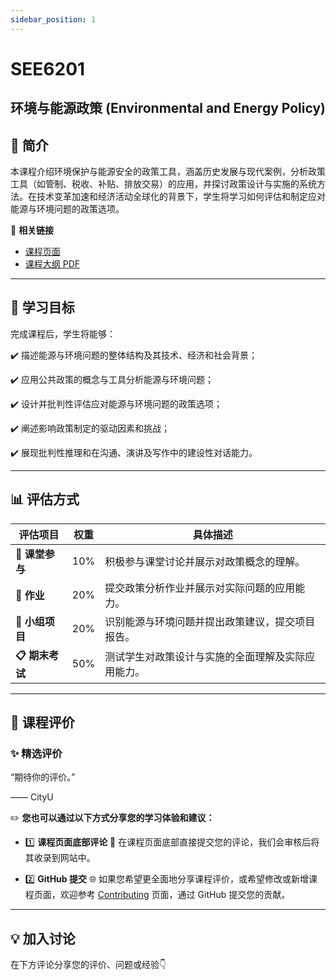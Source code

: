 ```yaml
---
sidebar_position: 1
---
```


# SEE6201
## 环境与能源政策 (Environmental and Energy Policy)

## **📘 简介**
本课程介绍环境保护与能源安全的政策工具，涵盖历史发展与现代案例，分析政策工具（如管制、税收、补贴、排放交易）的应用，并探讨政策设计与实施的系统方法。在技术变革加速和经济活动全球化的背景下，学生将学习如何评估和制定应对能源与环境问题的政策选项。

🔗 **相关链接**
- [课程页面](https://www.cityu.edu.hk/catalogue/pg/202425/course/SEE6201.htm)
- [课程大纲 PDF](https://www.cityu.edu.hk/catalogue/pg/202425/course/SEE6201.pdf)

---

## **🎯 学习目标**

完成课程后，学生将能够：

✔️ 描述能源与环境问题的整体结构及其技术、经济和社会背景；

✔️ 应用公共政策的概念与工具分析能源与环境问题；

✔️ 设计并批判性评估应对能源与环境问题的政策选项；

✔️ 阐述影响政策制定的驱动因素和挑战；

✔️ 展现批判性推理和在沟通、演讲及写作中的建设性对话能力。

---

## **📊 评估方式**

| **评估项目**            | **权重** | **具体描述**                                                                                       |
|------------------------|---------|---------------------------------------------------------------------------------------------------|
| **📂 课堂参与**         | 10%     | 积极参与课堂讨论并展示对政策概念的理解。                                                                |
| **📂 作业**            | 20%     | 提交政策分析作业并展示对实际问题的应用能力。                                                            |
| **📂 小组项目**         | 20%     | 识别能源与环境问题并提出政策建议，提交项目报告。                                                        |
| **📋 期末考试**         | 50%     | 测试学生对政策设计与实施的全面理解及实际应用能力。                                                         |

---

## **💬 课程评价**

### ✨ **精选评价**
<div className={commentStyles.commentBox}>
    <p className={commentStyles.commentText}>
        “期待你的评价。”
    </p>
    <p className={commentStyles.commentAuthor}>—— CityU</p>
</div>

✏️ **您也可以通过以下方式分享您的学习体验和建议：**

- 1️⃣ **课程页面底部评论**
💬 在课程页面底部直接提交您的评论，我们会审核后将其收录到网站中。

- 2️⃣ **GitHub 提交**
🌐 如果您希望更全面地分享课程评价，或希望修改或新增课程页面，欢迎参考 [Contributing](https://penjc.github.io/CityU/contributing) 页面，通过 GitHub 提交您的贡献。

---

## **💡 加入讨论**

在下方评论分享您的评价、问题或经验👇
<Utterances />
